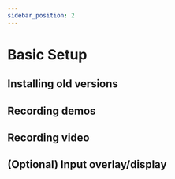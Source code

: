---
sidebar_position: 2
---

# Basic Setup

## Installing old versions

## Recording demos

## Recording video

## (Optional) Input overlay/display

